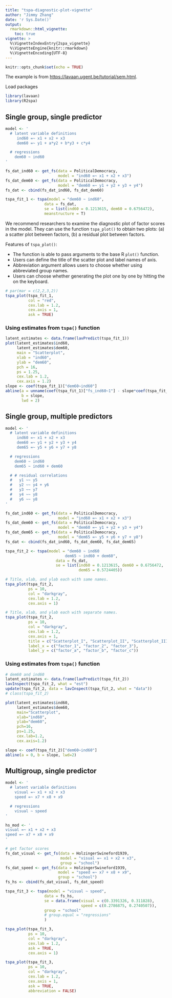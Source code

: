 ```yaml
---
title: "tspa-diagnostic-plot-vignette"
author: "Jimmy Zhang"
date: 'r Sys.Date()'
output: 
  rmarkdown::html_vignette:
    toc: true
vignette: >
  %\VignetteIndexEntry{2spa_vignette}
  %\VignetteEngine{knitr::rmarkdown}
  %\VignetteEncoding{UTF-8}
---
```


```r
knitr::opts_chunk$set(echo = TRUE)
```

The example is from <https://lavaan.ugent.be/tutorial/sem.html>.

Load packages

```r
library(lavaan)
library(R2spa)
```

## Single group, single predictor

```r
model <- ' 
  # latent variable definitions
     ind60 =~ x1 + x2 + x3
     dem60 =~ y1 + a*y2 + b*y3 + c*y4

  # regressions
    dem60 ~ ind60
'

fs_dat_ind60 <- get_fs(data = PoliticalDemocracy, 
                       model = "ind60 =~ x1 + x2 + x3")
fs_dat_dem60 <- get_fs(data = PoliticalDemocracy, 
                       model = "dem60 =~ y1 + y2 + y3 + y4")
fs_dat <- cbind(fs_dat_ind60, fs_dat_dem60)

tspa_fit_1 <- tspa(model = "dem60 ~ ind60", 
                 data = fs_dat, 
                 se = list(ind60 = 0.1213615, dem60 = 0.6756472),
                 meanstructure = T)
```

We recommend researchers to examine the diagnostic plot of factor scores in the model. They can use the function `tspa_plot()` to obtain two plots: (a) a scatter plot between factors, (b) a residual plot between factors.

Features of `tspa_plot()`:

-   The function is able to pass arguments to the base R `plot()` function.
-   Users can define the title of the scatter plot and label names of axis.
-   Abbreviation argument allows users to choose whether using abbreviated group names.
-   Users can choose whether generating the plot one by one by hitting the <return> on the keyboard.

```r
# par(mar = c(2,2,3,2))
tspa_plot(tspa_fit_1,
          col = "red",
          cex.lab = 1.2,
          cex.axis = 1,
          ask = TRUE)
```

### Using estimates from `tspa()` function

```r
latent_estimates <- data.frame(lavPredict(tspa_fit_1))
plot(latent_estimates$ind60, 
     latent_estimates$dem60, 
     main = "Scatterplot", 
     xlab = "ind60", 
     ylab = "dem60", 
     pch = 16, 
     ps = 1.25, 
     cex.lab = 1.2, 
     cex.axis = 1.2)
slope <- coef(tspa_fit_1)["dem60~ind60"]
abline(a = unname(coef(tspa_fit_1)["fs_ind60~1"] - slope*coef(tspa_fit_1)["fs_dem60~1"]), 
       b = slope, 
       lwd = 2)
```

## Single group, multiple predictors

```r
model <- ' 
  # latent variable definitions
     ind60 =~ x1 + x2 + x3
     dem60 =~ y1 + y2 + y3 + y4
     dem65 =~ y5 + y6 + y7 + y8

  # regressions
    dem60 ~ ind60
    dem65 ~ ind60 + dem60

  # # residual correlations
  #   y1 ~~ y5
  #   y2 ~~ y4 + y6
  #   y3 ~~ y7
  #   y4 ~~ y8
  #   y6 ~~ y8
'

fs_dat_ind60 <- get_fs(data = PoliticalDemocracy, 
                       model = "ind60 =~ x1 + x2 + x3")
fs_dat_dem60 <- get_fs(data = PoliticalDemocracy, 
                       model = "dem60 =~ y1 + y2 + y3 + y4")
fs_dat_dem65 <- get_fs(data = PoliticalDemocracy, 
                       model = "dem65 =~ y5 + y6 + y7 + y8")
fs_dat <- cbind(fs_dat_ind60, fs_dat_dem60, fs_dat_dem65)

tspa_fit_2 <- tspa(model = "dem60 ~ ind60
                          dem65 ~ ind60 + dem60", 
                      data = fs_dat, 
                      se = list(ind60 = 0.1213615, dem60 = 0.6756472, 
                                dem65 = 0.5724405))
```

```r
# Title, xlab, and ylab each with same names.
tspa_plot(tspa_fit_2,
          ps = 10,
          col = "darkgray",
          cex.lab = 1.2,
          cex.axis = 1)

# Title, xlab, and ylab each with separate names.
tspa_plot(tspa_fit_2,
          ps = 10,
          col = "darkgray",
          cex.lab = 1.2,
          cex.axis = 1,
          title = c("Scatterplot_I", "Scatterplot_II", "Scatterplot_III"),
          label_x = c("factor_1", "factor_2", "factor_3"),
          label_y = c("factor_a", "factor_b", "factor_c"))
```

### Using estimates from `tspa()` function

```r
# dem60 and ind60
latent_estimates <- data.frame(lavPredict(tspa_fit_2))
lavInspect(tspa_fit_2, what = "est")
update(tspa_fit_2, data = lavInspect(tspa_fit_2, what = "data"))
# class(tspa_fit_2)

plot(latent_estimates$ind60, 
     latent_estimates$dem60, 
     main="Scatterplot", 
     xlab="ind60", 
     ylab="dem60", 
     pch=16, 
     ps=1.25, 
     cex.lab=1.2, 
     cex.axis=1.2)

slope <- coef(tspa_fit_2)["dem60~ind60"]
abline(a = 0, b = slope, lwd=2)
```

## Multigroup, single predictor

```r
model <- ' 
  # latent variable definitions
    visual =~ x1 + x2 + x3
    speed =~ x7 + x8 + x9

  # regressions
    visual ~ speed
'

hs_mod <- '
visual =~ x1 + x2 + x3
speed =~ x7 + x8 + x9
'

# get factor scores
fs_dat_visual <- get_fs(data = HolzingerSwineford1939, 
                        model = "visual =~ x1 + x2 + x3", 
                        group = "school")
fs_dat_speed <- get_fs(data = HolzingerSwineford1939, 
                       model = "speed =~ x7 + x8 + x9", 
                       group = "school")
fs_hs <- cbind(fs_dat_visual, fs_dat_speed)

tspa_fit_3 <- tspa(model = "visual ~ speed",
                 data = fs_hs,
                 se = data.frame(visual = c(0.3391326, 0.311828),
                                 speed = c(0.2786875, 0.2740507)),
                 group = "school"
                 # group.equal = "regressions"
                 )
```

```r
tspa_plot(tspa_fit_3,
          ps = 10,
          col = "darkgray",
          cex.lab = 1.2,
          ask = TRUE,
          cex.axis = 1)

tspa_plot(tspa_fit_3,
          ps = 10,
          col = "darkgray",
          cex.lab = 1.2,
          cex.axis = 1,
          ask = TRUE,
          abbreviation = FALSE)
```

